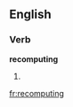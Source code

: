 ==English==

===Verb===
'''recomputing'''

# {{third-person singular of|[[recompute]]}}

[[fr:recomputing]]